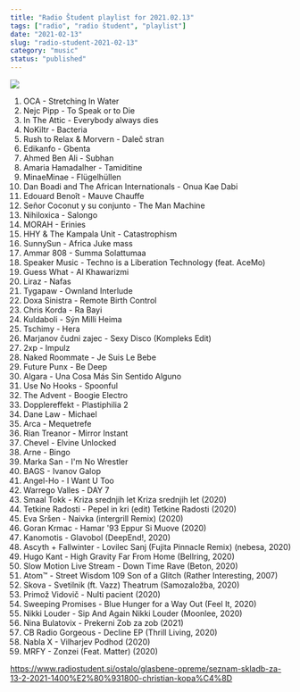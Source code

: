 ```yaml
---
title: "Radio Študent playlist for 2021.02.13"
tags: ["radio", "radio študent", "playlist"]
date: "2021-02-13"
slug: "radio-student-2021-02-13"
category: "music"
status: "published"
---
```


![](https://radiostudent.si/sites/default/files/styles/thumbnail_w530/public/slike/2021-02-13-seznam-skladb-za-13-2-2021-1400%E2%80%931800-christian-kopa%C4%8D-122642.jpg?itok=JuHlcAm-)

1. OCA - Stretching In Water
2. Nejc Pipp - To Speak or to Die
3. In The Attic - Everybody always dies
4. NoKiltr - Bacteria
5. Rush to Relax & Morvern - Daleč stran
6. Edikanfo - Gbenta
7. Ahmed Ben Ali - Subhan
8. Amaria Hamadalher - Tamiditine
9. MinaeMinae - Flügelhüllen
10. Dan Boadi and The African Internationals - Onua Kae Dabi
11. Edouard Benoît - Mauve Chauffe
12. Señor Coconut y su conjunto - The Man Machine
13. Nihiloxica - Salongo
14. MORAH - Erinies
15. HHY & The Kampala Unit - Catastrophism
16. SunnySun - Africa Juke mass
17. Ammar 808 - Summa Solattumaa
18. Speaker Music - Techno is a Liberation Technology (feat. AceMo)
19. Guess What - Al Khawarizmi
20. Liraz - Nafas
21. Tygapaw - Ownland Interlude
22. Doxa Sinistra - Remote Birth Control
23. Chris Korda - Ra Bayi
24. Kuldaboli - Sýn Milli Heima
25. Tschimy - Hera
26. Marjanov čudni zajec - Sexy Disco (Kompleks Edit)
27. 2xp - Impulz
28. Naked Roommate - Je Suis Le Bebe
29. Future Punx - Be Deep
30. Algara - Una Cosa Más Sin Sentido Alguno
31. Use No Hooks - Spoonful
32. The Advent - Boogie Electro
33. Dopplereffekt - Plastiphilia 2
34. Dane Law - Michael
35. Arca - Mequetrefe
36. Rian Treanor - Mirror Instant
37. Chevel - Elvine Unlocked
38. Arne - Bingo
39. Marka San - I'm No Wrestler
40. BAGS - Ivanov Galop
41. Angel-Ho - I Want U Too
42. Warrego Valles - DAY 7
43. Smaal Tokk - Kriza srednjih let Kriza srednjih let (2020)
44. Tetkine Radosti - Pepel in kri (edit) Tetkine Radosti (2020)
45. Eva Sršen - Naivka (intergrill Remix) (2020)
46. Goran Krmac - Hamar '93 Eppur Si Muove (2020)
47. Kanomotis - Glavobol (DeepEnd!, 2020)
48. Ascyth + Fallwinter - Lovilec Sanj (Fujita Pinnacle Remix) (nebesa, 2020)
49. Hugo Kant - High Gravity Far From Home (Bellring, 2020)
50. Slow Motion Live Stream - Down Time Rave (Beton, 2020)
51. Atom™ - Street Wisdom 109 Son of a Glitch (Rather Interesting, 2007)
52. Skova - Svetilnik (ft. Vazz) Theatrum (Samozaložba, 2020)
53. Primož Vidovič - Nulti pacient (2020)
54. Sweeping Promises - Blue Hunger for a Way Out (Feel It, 2020)
55. Nikki Louder - Sip And Again Nikki Louder (Moonlee, 2020)
56. Nina Bulatovix - Prekerni Zob za zob (2021)
57. CB Radio Gorgeous - Decline EP (Thrill Living, 2020)
58. Nabla X - Vilharjev Podhod (2020)
59. MRFY - Zonzei (Feat. Matter) (2020)

https://www.radiostudent.si/ostalo/glasbene-opreme/seznam-skladb-za-13-2-2021-1400%E2%80%931800-christian-kopa%C4%8D
